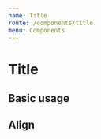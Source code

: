 ```yaml
---
name: Title
route: /components/title
menu: Components
---
```



# Title

<Props of={Title} />

## Basic usage

<Playground>
    <Title>
        Lorem ipsum dolor sit amet.
    </Title>
</Playground>

## Align

<Playground>
<Title align="left">
        Lorem ipsum dolor sit amet.
    </Title>
    <Title align="center">
        Lorem ipsum dolor sit amet.
    </Title>
  <Title align="right">
        Lorem ipsum dolor sit amet.
    </Title>
</Playground>
